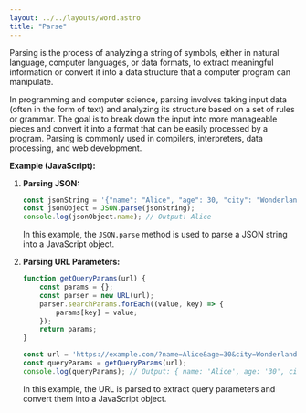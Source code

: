 ```yaml
---
layout: ../../layouts/word.astro
title: "Parse"
---
```

Parsing is the process of analyzing a string of symbols, either in natural language, computer languages, or data formats, to extract meaningful information or convert it into a data structure that a computer program can manipulate.

In programming and computer science, parsing involves taking input data (often in the form of text) and analyzing its structure based on a set of rules or grammar. The goal is to break down the input into more manageable pieces and convert it into a format that can be easily processed by a program. Parsing is commonly used in compilers, interpreters, data processing, and web development.

**Example (JavaScript):**

1. **Parsing JSON:**

   ```javascript
   const jsonString = '{"name": "Alice", "age": 30, "city": "Wonderland"}';
   const jsonObject = JSON.parse(jsonString);
   console.log(jsonObject.name); // Output: Alice
   ```

   In this example, the `JSON.parse` method is used to parse a JSON string into a JavaScript object.

2. **Parsing URL Parameters:**

   ```javascript
   function getQueryParams(url) {
       const params = {};
       const parser = new URL(url);
       parser.searchParams.forEach((value, key) => {
           params[key] = value;
       });
       return params;
   }

   const url = 'https://example.com/?name=Alice&age=30&city=Wonderland';
   const queryParams = getQueryParams(url);
   console.log(queryParams); // Output: { name: 'Alice', age: '30', city: 'Wonderland' }
   ```

   In this example, the URL is parsed to extract query parameters and convert them into a JavaScript object.